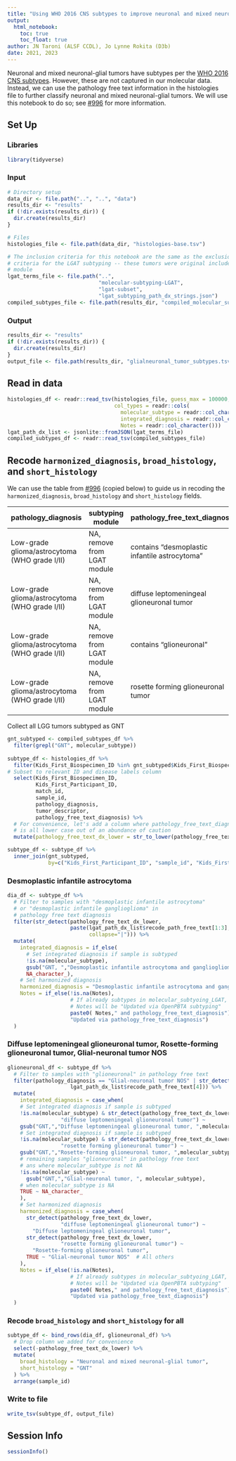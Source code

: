 ```yaml
---
title: "Using WHO 2016 CNS subtypes to improve neuronal and mixed neuronal-glial tumors harmonized diagnosis"
output: 
  html_notebook:
    toc: true
    toc_float: true
author: JN Taroni (ALSF CCDL), Jo Lynne Rokita (D3b)
date: 2021, 2023
---
```


Neuronal and mixed neuronal-glial tumors have subtypes per the [WHO 2016 CNS subtypes](https://link.springer.com/content/pdf/10.1007/s00401-016-1545-1.pdf). 
However, these are not captured in our molecular data.
Instead, we can use the pathology free text information in the histologies file to further classify neuronal and mixed neuronal-glial tumors.
We will use this notebook to do so; see [#996](https://github.com/AlexsLemonade/OpenPBTA-analysis/issues/996) for more information.

## Set Up

### Libraries

```r
library(tidyverse)
```

### Input

```r
# Directory setup
data_dir <- file.path("..", "..", "data")
results_dir <- "results"
if (!dir.exists(results_dir)) {
  dir.create(results_dir)
}

# Files
histologies_file <- file.path(data_dir, "histologies-base.tsv")

# The inclusion criteria for this notebook are the same as the exclusion
# criteria for the LGAT subtyping -- these tumors were original included in that
# module
lgat_terms_file <- file.path("..", 
                             "molecular-subtyping-LGAT", 
                             "lgat-subset",
                             "lgat_subtyping_path_dx_strings.json")
compiled_subtypes_file <- file.path(results_dir, "compiled_molecular_subtypes.tsv")
```

### Output

```r
results_dir <- "results"
if (!dir.exists(results_dir)) {
  dir.create(results_dir)
}
output_file <- file.path(results_dir, "glialneuronal_tumor_subtypes.tsv")
```

## Read in data

```r
histologies_df <- readr::read_tsv(histologies_file, guess_max = 100000,
                                  col_types = readr::cols(
                                    molecular_subtype = readr::col_character(),
                                    integrated_diagnosis = readr::col_character(),
                                    Notes = readr::col_character()))
lgat_path_dx_list <- jsonlite::fromJSON(lgat_terms_file)
compiled_subtypes_df <- readr::read_tsv(compiled_subtypes_file)
```

## Recode `harmonized_diagnosis`, `broad_histology`, and `short_histology`

We can use the table from [#996](https://github.com/AlexsLemonade/OpenPBTA-analysis/issues/996) (copied below) to guide us in recoding the `harmonized_diagnosis`, `broad_histology` and `short_histology` fields.

pathology_diagnosis | subtyping module | pathology_free_text_diagnosis | broad_histology | short_histology | integrated_diagnosis | harmonized_diagnosis 
-- | -- | -- | -- | -- | -- | -- 
Low-grade glioma/astrocytoma (WHO grade I/II) | NA, remove from LGAT module | contains "desmoplastic infantile astrocytoma" | Neuronal and mixed neuronal-glial tumor | GNT | Desmoplastic infantile astrocytoma and ganglioglioma, <subtype> | Desmoplastic infantile astrocytoma and ganglioglioma 
Low-grade glioma/astrocytoma (WHO grade I/II) | NA, remove from LGAT module | diffuse leptomeningeal glioneuronal tumor | Neuronal and mixed neuronal-glial tumor | GNT | Diffuse leptomeningeal glioneuronal tumor, <subtype> | Diffuse leptomeningeal glioneuronal tumor
Low-grade glioma/astrocytoma (WHO grade I/II) | NA, remove from LGAT module | contains "glioneuronal" | Neuronal and mixed neuronal-glial tumor | GNT | Glial-neuronal tumor NOS, <subtype> | Glial-neuronal tumor NOS
Low-grade glioma/astrocytoma (WHO grade I/II) | NA, remove from LGAT module | rosette forming glioneuronal tumor | Neuronal and mixed neuronal-glial tumor | GNT | Rosette-forming glioneuronal tumor, <subtype> | Rosette-forming glioneuronal tumor

Collect all LGG tumors subtyped as GNT
```r
gnt_subtyped <- compiled_subtypes_df %>%
  filter(grepl("GNT", molecular_subtype))
  
subtype_df <- histologies_df %>%
  filter(Kids_First_Biospecimen_ID %in% gnt_subtyped$Kids_First_Biospecimen_ID) %>%
# Subset to relevant ID and disease labels column
  select(Kids_First_Biospecimen_ID,
         Kids_First_Participant_ID,
         match_id,
         sample_id,
         pathology_diagnosis,
         tumor_descriptor,
         pathology_free_text_diagnosis) %>%
  # For convenience, let's add a column where pathology_free_text_diagnosis
  # is all lower case out of an abundance of caution
  mutate(pathology_free_text_dx_lower = str_to_lower(pathology_free_text_diagnosis))

subtype_df <- subtype_df %>%
  inner_join(gnt_subtyped,
             by=c("Kids_First_Participant_ID", "sample_id", "Kids_First_Biospecimen_ID")) 


```

### Desmoplastic infantile astrocytoma

```r
dia_df <- subtype_df %>%
  # Filter to samples with "desmoplastic infantile astrocytoma" 
  # or "desmoplastic infantile ganglioglioma" in 
  # pathology free text diagnosis
  filter(str_detect(pathology_free_text_dx_lower,
                    paste(lgat_path_dx_list$recode_path_free_text[1:3],
                          collapse="|"))) %>%
  mutate(
    integrated_diagnosis = if_else(
      # Set integrated diagnosis if sample is subtyped
      !is.na(molecular_subtype),
      gsub("GNT, ","Desmoplastic infantile astrocytoma and ganglioglioma, ",molecular_subtype), 
      NA_character_),
    # Set harmonized diagnosis
    harmonized_diagnosis = "Desmoplastic infantile astrocytoma and ganglioglioma",
    Notes = if_else(!is.na(Notes),
                    # If already subtypes in molecular_subtyoing_LGAT,
                    # Notes will be "Updated via OpenPBTA subtyping"
                    paste0( Notes," and pathology_free_text_diagnosis"),
                    "Updated via pathology_free_text_diagnosis")
  )
```

### Diffuse leptomeningeal glioneuronal tumor, Rosette-forming glioneuronal tumor, Glial-neuronal tumor NOS

```r
glioneuronal_df <- subtype_df %>%
  # Filter to samples with "glioneuronal" in pathology free text
  filter(pathology_diagnosis == "Glial-neuronal tumor NOS" | str_detect(pathology_free_text_dx_lower,
                    lgat_path_dx_list$recode_path_free_text[4])) %>%
  mutate(
    integrated_diagnosis = case_when(
    # Set integrated diagnosis if sample is subtyped
    !is.na(molecular_subtype) & str_detect(pathology_free_text_dx_lower, 
                 "diffuse leptomeningeal glioneuronal tumor") ~
    gsub("GNT,","Diffuse leptomeningeal glioneuronal tumor, ",molecular_subtype),
    # Set integrated diagnosis if sample is subtyped
    !is.na(molecular_subtype) & str_detect(pathology_free_text_dx_lower, 
                 "rosette forming glioneuronal tumor") ~
    gsub("GNT,","Rosette-forming glioneuronal tumor, ",molecular_subtype),
    # remaining samples "glioneuronal" in pathology free text
    # ans where molecular_subtype is not NA 
    !is.na(molecular_subtype) ~ 
      gsub("GNT,","Glial-neuronal tumor, ", molecular_subtype),
    # when molecular_subtype is NA
    TRUE ~ NA_character_
    ),
    # Set harmonized diagnosis
    harmonized_diagnosis = case_when(
      str_detect(pathology_free_text_dx_lower, 
                 "diffuse leptomeningeal glioneuronal tumor") ~ 
        "Diffuse leptomeningeal glioneuronal tumor",
      str_detect(pathology_free_text_dx_lower,
                 "rosette forming glioneuronal tumor") ~ 
        "Rosette-forming glioneuronal tumor",
      TRUE ~ "Glial-neuronal tumor NOS"  # All others
    ),
    Notes = if_else(!is.na(Notes),
                    # If already subtypes in molecular_subtyoing_LGAT,
                    # Notes will be "Updated via OpenPBTA subtyping"
                    paste0( Notes," and pathology_free_text_diagnosis"),
                    "Updated via pathology_free_text_diagnosis")
  )
```

### Recode `broad_histology` and `short_histology` for all

```r
subtype_df <- bind_rows(dia_df, glioneuronal_df) %>%
  # Drop column we added for convenience
  select(-pathology_free_text_dx_lower) %>%
  mutate(
    broad_histology = "Neuronal and mixed neuronal-glial tumor",
    short_histology = "GNT"
  ) %>%
  arrange(sample_id)
```

### Write to file

```r
write_tsv(subtype_df, output_file)
```

## Session Info

```r
sessionInfo()
```


